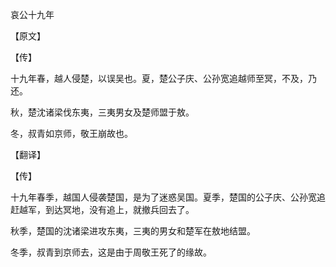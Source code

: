 

哀公十九年

【原文】

【传】

十九年春，越人侵楚，以误吴也。夏，楚公子庆、公孙宽追越师至冥，不及，乃还。

秋，楚沈诸梁伐东夷，三夷男女及楚师盟于敖。

冬，叔青如京师，敬王崩故也。

【翻译】

【传】

十九年春季，越国人侵袭楚国，是为了迷惑吴国。夏季，楚国的公子庆、公孙宽追赶越军，到达冥地，没有追上，就撤兵回去了。

秋季，楚国的沈诸梁进攻东夷，三夷的男女和楚军在敖地结盟。

冬季，叔青到京师去，这是由于周敬王死了的缘故。

